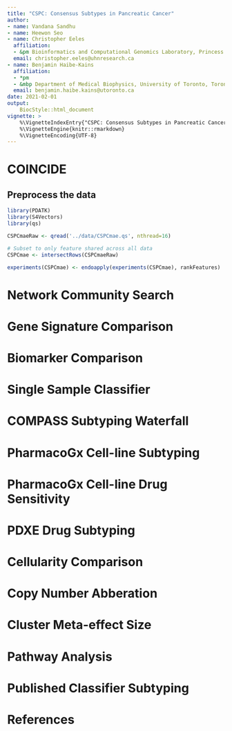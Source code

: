 ```yaml
---
title: "CSPC: Consensus Subtypes in Pancreatic Cancer"
author:
- name: Vandana Sandhu
- name: Heewon Seo
- name: Christopher Eeles
  affiliation:
  - &pm Bioinformatics and Computational Genomics Laboratory, Princess Margaret Cancer Center, University Health Network, Toronto, Ontario, Canada
  email: christopher.eeles@uhnresearch.ca
- name: Benjamin Haibe-Kains
  affiliation:
  - *pm
  - &mbp Department of Medical Biophysics, University of Toronto, Toronto, Canada
  email: benjamin.haibe.kains@utoronto.ca
date: 2021-02-01
output:
    BiocStyle::html_document
vignette: >
    %\VignetteIndexEntry{"CSPC: Consensus Subtypes in Pancreatic Cancer"}
    %\VignetteEngine{knitr::rmarkdown}
    %\VignetteEncoding{UTF-8}
---
```


# COINCIDE

## Preprocess the data

```r
library(PDATK)
library(S4Vectors)
library(qs)

CSPCmaeRaw <- qread('../data/CSPCmae.qs', nthread=16)

# Subset to only feature shared across all data
CSPCmae <- intersectRows(CSPCmaeRaw)
```

```r
experiments(CSPCmae) <- endoapply(experiments(CSPCmae), rankFeatures)
```

# Network Community Search




# Gene Signature Comparison




# Biomarker Comparison




# Single Sample Classifier




# COMPASS Subtyping Waterfall



# PharmacoGx Cell-line Subtyping




# PharmacoGx Cell-line Drug Sensitivity




# PDXE Drug Subtyping



# Cellularity Comparison




# Copy Number Abberation




# Cluster Meta-effect Size




# Pathway Analysis




# Published Classifier Subtyping



# References


